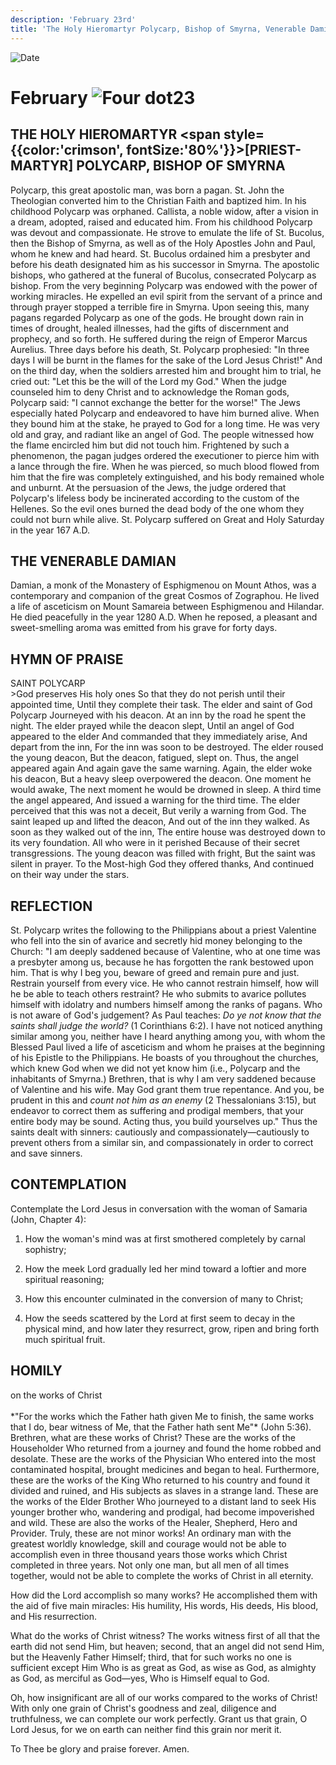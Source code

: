 ```yaml
---
description: 'February 23rd'
title: 'The Holy Hieromartyr Polycarp, Bishop of Smyrna, Venerable Damian'
---
```


<CustomPaginator />
<RunningHead />

<Image src="/title-imprint.png" height={68} width={50} alt="Date" className="title-imprint"/>

# <div id="date">February <Image className="four-dot" src="/four-dot.png" height={15} width={15} alt="Four dot" />23</div>

## THE HOLY HIEROMARTYR <span style={{color:'crimson', fontSize:'80%'}}>[PRIEST-MARTYR]</span> POLYCARP, BISHOP OF SMYRNA

Polycarp, this great apostolic man, was born a pagan. St. John the Theologian converted him to the Christian Faith and baptized him. In his childhood Polycarp was orphaned. Callista, a noble widow, after a vision in a dream, adopted, raised and educated him. From his childhood Polycarp was devout and compassionate. He strove to emulate the life of St. Bucolus, then the Bishop of Smyrna, as well as of the Holy Apostles John and Paul, whom he knew and had heard. St. Bucolus ordained him a presbyter and before his death designated him as his successor in Smyrna. The apostolic bishops, who gathered at the funeral of Bucolus, consecrated Polycarp as bishop. From the very beginning Polycarp was endowed with the power of working miracles. He expelled an evil spirit from the servant of a prince and through prayer stopped a terrible fire in Smyrna. Upon seeing this, many pagans regarded Polycarp as one of the gods. He brought down rain in times of drought, healed illnesses, had the gifts of discernment and prophecy, and so forth. He suffered during the reign of Emperor Marcus Aurelius. Three days before his death, St. Polycarp prophesied: "In three days I will be burnt in the flames for the sake of the Lord Jesus Christ!" And on the third day, when the soldiers arrested him and brought him to trial, he cried out: "Let this be the will of the Lord my God." When the judge counseled him to deny Christ and to acknowledge the Roman gods, Polycarp said: "I cannot exchange the better for the worse!" The Jews especially hated Polycarp and endeavored to have him burned alive. When they bound him at the stake, he prayed to God for a long time. He was very old and gray, and radiant like an angel of God. The people witnessed how the flame encircled him but did not touch him. Frightened by such a phenomenon, the pagan judges ordered the executioner to pierce him with a lance through the fire. When he was pierced, so much blood flowed from him that the fire was completely extinguished, and his body remained whole and unburnt. At the persuasion of the Jews, the judge ordered that Polycarp's lifeless body be incinerated according to the custom of the Hellenes. So the evil ones burned the dead body of the one whom they could not burn while alive. St. Polycarp suffered on Great and Holy Saturday in the year 167 A.D.

## THE VENERABLE DAMIAN

Damian, a monk of the Monastery of Esphigmenou on Mount Athos, was a contemporary and companion of the great Cosmos of Zographou. He lived a life of asceticism on Mount Samareia between Esphigmenou and Hilandar. He died peacefully in the year 1280 A.D. When he reposed, a pleasant and sweet-smelling aroma was emitted from his grave for forty days.


## HYMN OF PRAISE
<div style={{textAlign:'center', color:'crimson', fontWeight:'bold'}}>
SAINT POLYCARP
</div>
>God preserves His holy ones  
So that they do not perish until their appointed time,  
Until they complete their task.  
The elder and saint of God Polycarp  
Journeyed with his deacon.  
At an inn by the road he spent the night.  
The elder prayed while the deacon slept,  
Until an angel of God appeared to the elder  
And commanded that they immediately arise,  
And depart from the inn,  
For the inn was soon to be destroyed.  
The elder roused the young deacon,  
But the deacon, fatigued, slept on.  
Thus, the angel appeared again  
And again gave the same warning.  
Again, the elder woke his deacon,  
But a heavy sleep overpowered the deacon.  
One moment he would awake,  
The next moment he would be drowned in sleep.  
A third time the angel appeared,  
And issued a warning for the third time.  
The elder perceived that this was not a deceit,  
But verily a warning from God.  
The saint leaped up and lifted the deacon,  
And out of the inn they walked.  
As soon as they walked out of the inn,  
The entire house was destroyed down to its very foundation.  
All who were in it perished  
Because of their secret transgressions.  
The young deacon was filled with fright,  
But the saint was silent in prayer.  
To the Most-high God they offered thanks,  
And continued on their way under the stars.  


## REFLECTION

St. Polycarp writes the following to the Philippians about a priest Valentine who fell into the sin of avarice and secretly hid money belonging to the Church: "I am deeply saddened because of Valentine, who at one time was a presbyter among us, because he has forgotten the rank bestowed upon him. That is why I beg you, beware of greed and remain pure and just. Restrain yourself from every vice. He who cannot restrain himself, how will he be able to teach others restraint? He who submits to avarice pollutes himself with idolatry and numbers himself among the ranks of pagans. Who is not aware of God's judgement? As Paul teaches: *Do ye not know that the saints shall judge the world?* (1 Corinthians 6:2). I have not noticed anything similar among you, neither have I heard anything among you, with whom the Blessed Paul lived a life of asceticism and whom he praises at the beginning of his Epistle to the Philippians. He boasts of you throughout the churches, which knew God when we did not yet know him (i.e., Polycarp and the inhabitants of Smyrna.) Brethren, that is why I am very saddened because of Valentine and his wife. May God grant them true repentance. And you, be prudent in this and *count not him as an enemy* (2 Thessalonians 3:15), but endeavor to correct them as suffering and prodigal members, that your entire body may be sound. Acting thus, you build yourselves up." Thus the saints dealt with sinners: cautiously and compassionately—cautiously to prevent others from a similar sin, and compassionately in order to correct and save sinners.


## CONTEMPLATION

Contemplate the Lord Jesus in conversation with the woman of Samaria (John, Chapter 4):

1. How the woman's mind was at first smothered completely by carnal sophistry;

2. How the meek Lord gradually led her mind toward a loftier and more spiritual reasoning;

3. How this encounter culminated in the conversion of many to Christ;

4. How the seeds scattered by the Lord at first seem to decay in the physical mind, and how later they resurrect, grow, ripen and bring forth much spiritual fruit.


## HOMILY
<div style={{textAlign:'center', color:'crimson', fontWeight:'bold'}}>
on the works of Christ
</div><br />
<div style={{textAlign:'right'}}>
*"For the works which the Father hath given Me to finish, the same works that I do, bear witness of Me, that the Father hath sent Me"* (John 5:36).
</div>
Brethren, what are these works of Christ? These are the works of the Householder Who returned from a journey and found the home robbed and desolate. These are the works of the Physician Who entered into the most contaminated hospital, brought medicines and began to heal. Furthermore, these are the works of the King Who returned to his country and found it divided and ruined, and His subjects as slaves in a strange land. These are the works of the Elder Brother Who journeyed to a distant land to seek His younger brother who, wandering and prodigal, had become impoverished and wild. These are also the works of the Healer, Shepherd, Hero and Provider. Truly, these are not minor works! An ordinary man with the greatest worldly knowledge, skill and courage would not be able to accomplish even in three thousand years those works which Christ completed in three years. Not only one man, but all men of all times together, would not be able to complete the works of Christ in all eternity.

How did the Lord accomplish so many works? He accomplished them with the aid of five main miracles: His humility, His words, His deeds, His blood, and His resurrection.

What do the works of Christ witness? The works witness first of all that the earth did not send Him, but heaven; second, that an angel did not send Him, but the Heavenly Father Himself; third, that for such works no one is sufficient except Him Who is as great as God, as wise as God, as almighty as God, as merciful as God—yes, Who is Himself equal to God.

Oh, how insignificant are all of our works compared to the works of Christ! With only one grain of Christ's goodness and zeal, diligence and truthfulness, we can complete our work perfectly. Grant us that grain, O Lord Jesus, for we on earth can neither find this grain nor merit it.

To Thee be glory and praise forever. Amen.